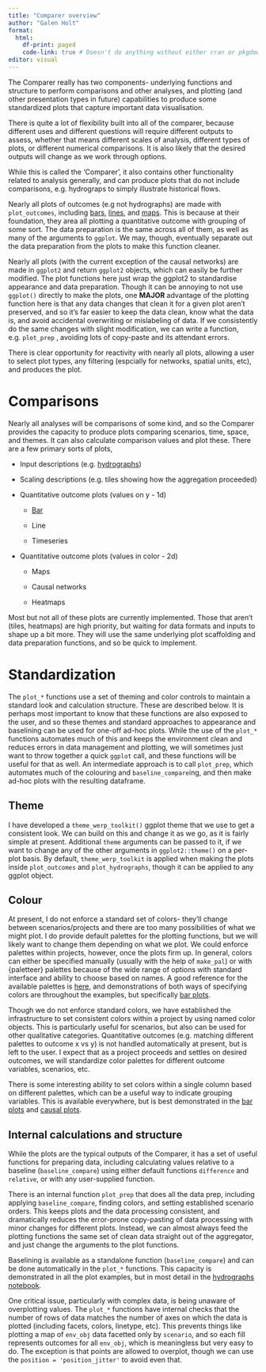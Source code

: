 ```yaml
---
title: "Comparer overview"
author: "Galen Holt"
format:
  html:
    df-print: paged
    code-link: true # Doesn't do anything without either cran or pkgdown site, but that's still kind of useful for external (especially {pkgname})
editor: visual
---
```


The Comparer really has two components- underlying functions and structure to perform comparisons and other analyses, and plotting (and other presentation types in future) capabilities to produce some standardized plots that capture important data visualisation.

There is quite a lot of flexibility built into all of the comparer, because different uses and different questions will require different outputs to assess, whether that means different scales of analysis, different types of plots, or different numerical comparisons. It is also likely that the desired outputs will change as we work through options.

While this is called the 'Comparer', it also contains other functionality related to analysis generally, and can produce plots that do not include comparisons, e.g. hydrograps to simply illustrate historical flows.

Nearly all plots of outcomes (e.g not hydrographs) are made with `plot_outcomes`, including [bars](bar_plots.qmd), [lines](line_plots.qmd), and [maps](maps.qmd). This is because at their foundation, they area all plotting a quantitative outcome with grouping of some sort. The data preparation is the same across all of them, as well as many of the arguments to `ggplot`. We may, though, eventually separate out the data preparation from the plots to make this function cleaner.

Nearly all plots (with the current exception of the causal networks) are made in `ggplot2` and return `ggplot2` objects, which can easily be further modified. The plot functions here just wrap the ggplot2 to standardise appearance and data preparation. Though it can be annoying to not use `ggplot()` directly to make the plots, one **MAJOR** advantage of the plotting function here is that any data changes that clean it for a given plot aren't preserved, and so it's far easier to keep the data clean, know what the data is, and avoid accidental overwriting or mislabeling of data. If we consistently do the same changes with slight modification, we can write a function, e.g. `plot_prep` , avoiding lots of copy-paste and its attendant errors.

There is clear opportunity for reactivity with nearly all plots, allowing a user to select plot types, any filtering (espcially for networks, spatial units, etc), and produces the plot.

# Comparisons

Nearly all analyses will be comparisons of some kind, and so the Comparer provides the capacity to produce plots comparing scenarios, time, space, and themes. It can also calculate comparison values and plot these. There are a few primary sorts of plots,

-   Input descriptions (e.g. [hydrographs](comparer/hydrographs.qmd))

-   Scaling descriptions (e.g. tiles showing how the aggregation proceeded)

-   Quantitative outcome plots (values on y - 1d)

    -   [Bar](comparer/bar_plots.qmd)

    -   Line

    -   Timeseries

-   Quantitative outcome plots (values in color - 2d)

    -   Maps

    -   Causal networks

    -   Heatmaps

Most but not all of these plots are currently implemented. Those that aren't (tiles, heatmaps) are high priority, but waiting for data formats and inputs to shape up a bit more. They will use the same underlying plot scaffolding and data preparation functions, and so be quick to implement.

# Standardization

The `plot_*` functions use a set of theming and color controls to maintain a standard look and calculation structure. These are described below. It is perhaps most important to know that these functions are also exposed to the user, and so these themes and standard approaches to appearance and baselining can be used for one-off ad-hoc plots. While the use of the `plot_*` functions automates much of this and keeps the environment clean and reduces errors in data management and plotting, we will sometimes just want to throw together a quick `ggplot` call, and these functions will be useful for that as well. An intermediate approach is to call `plot_prep`, which automates much of the colouring and `baseline_compare`ing, and then make ad-hoc plots with the resulting dataframe.

## Theme

I have developed a `theme_werp_toolkit()` ggplot theme that we use to get a consistent look. We can build on this and change it as we go, as it is fairly simple at present. Additional `theme` arguments can be passed to it, if we want to change any of the other arguments in `ggplot2::theme()` on a per-plot basis. By default, `theme_werp_toolkit` is applied when making the plots inside `plot_outcomes` and `plot_hydrographs`, though it can be applied to any ggplot object.

## Colour

At present, I do not enforce a standard set of colors- they'll change between scenarios/projects and there are too many possibilities of what we might plot. I do provide default palettes for the plotting functions, but we will likely want to change them depending on what we plot. We could enforce palettes within projects, however, once the plots firm up. In general, colors can either be specified manually (usually with the help of `make_pal`) or with {paletteer} palettes because of the wide range of options with standard interface and ability to choose based on names. A good reference for the available palettes is [here](https://pmassicotte.github.io/paletteer_gallery), and demonstrations of both ways of specifying colors are throughout the examples, but specifically [bar plots](comparer/bar_plots.qmd).

Though we do not enforce standard colors, we have established the infrastructure to set consistent colors within a project by using named color objects. This is particularly useful for scenarios, but also can be used for other qualitative categories. Quantitative outcomes (e.g. matching different palettes to outcome x vs y) is not handled automatically at present, but is left to the user. I expect that as a project proceeds and settles on desired outcomes, we will standardize color palettes for different outcome variables, scenarios, etc.

There is some interesting ability to set colors within a single column based on different palettes, which can be a useful way to indicate grouping variables. This is available everywhere, but is best demonstrated in the [bar plots](comparer/bar_plots.qmd) and [causal plots](causal_networks/causal_plots.qmd).

## Internal calculations and structure

While the plots are the typical outputs of the Comparer, it has a set of useful functions for preparing data, including calculating values relative to a baseline (`baseline_compare`) using either default functions `difference` and `relative`, or with any user-supplied function.

There is an internal function `plot_prep` that does all the data prep, including applying `baseline_compare`, finding colors, and setting established scenario orders. This keeps plots and the data processing consistent, and dramatically reduces the error-prone copy-pasting of data processing with minor changes for different plots. Instead, we can almost always feed the plotting functions the same set of clean data straight out of the aggregator, and just change the arguments to the plot functions.

Baselining is available as a standalone function (`baseline_compare`) and can be done automatically in the `plot_*` functions. This capacity is demonstrated in all the plot examples, but in most detail in the [hydrographs notebook](comparer/hydrographs.qmd).

One critical issue, particularly with complex data, is being unaware of overplotting values. The `plot_*` functions have internal checks that the number of rows of data matches the number of axes on which the data is plotted (including facets, colors, linetype, etc). This prevents things like plotting a map of `env_obj` data facetted only by `scenario`, and so each fill represents outcomes for all `env_obj`, which is meaningless but very easy to do. The exception is that points are allowed to overplot, though we can use the `position = 'position_jitter'` to avoid even that.
